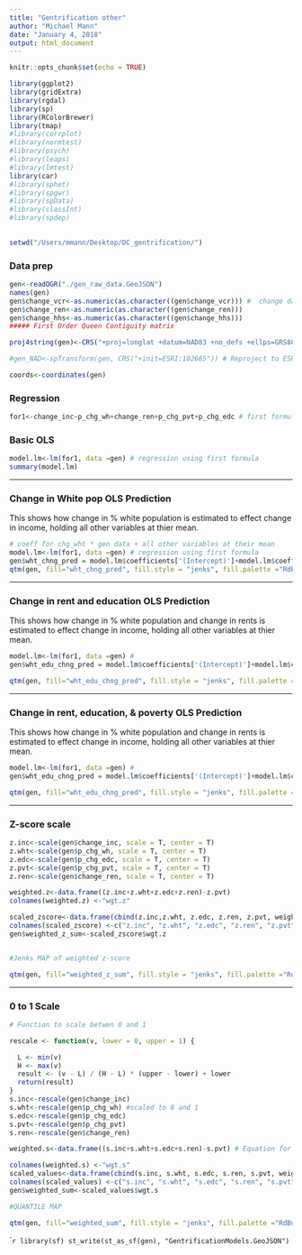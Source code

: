 ```yaml
---
title: "Gentrification other"
author: "Michael Mann"
date: "January 4, 2018"
output: html_document
---
```

 
```r
knitr::opts_chunk$set(echo = TRUE)
```

```r
library(ggplot2)
library(gridExtra)
library(rgdal)
library(sp)
library(RColorBrewer)
library(tmap)
#library(corrplot)
#library(normtest)
#library(psych)
#library(leaps)
#library(lmtest)
library(car)
#library(sphet)
#library(spgwr)
#library(spData)
#library(classInt)
#library(spdep)
 
```

```r
setwd("/Users/mmann/Desktop/DC_gentrification/")
```
### Data prep
```r
gen<-readOGR("./gen_raw_data.GeoJSON")
names(gen)
gen$change_vcr<-as.numeric(as.character((gen$change_vcr))) #  change data type 
gen$change_ren<-as.numeric(as.character((gen$change_ren)))
gen$change_hhs<-as.numeric(as.character((gen$change_hhs)))
##### First Order Queen Contiguity matrix

proj4string(gen)<-CRS("+proj=longlat +datum=NAD83 +no_defs +ellps=GRS80 +towgs84=0,0,0") # Create projection  in case .pjr file doesn't come alone with the shp file.

#gen_NAD<-spTransform(gen, CRS("+init=ESRI:102685")) # Reproject to ESRI:102685 (NAD 1983 Stateplane Maryland FIPS 1900)

coords<-coordinates(gen) 

```


### Regression
```r
for1<-change_inc~p_chg_wh+change_ren+p_chg_pvt+p_chg_edc # first formula
```
### Basic OLS
```r
model.lm<-lm(for1, data =gen) # regression using first formula
summary(model.lm)
```
******

### Change in White pop OLS Prediction  

This shows how change in % white population is estimated to effect change in income, holding all other variables at thier mean.
```r
# coeff for chg_wht * gen data + all other variables at their mean
model.lm<-lm(for1, data =gen) # regression using first formula
gen$wht_chng_pred = model.lm$coefficients['(Intercept)']+model.lm$coefficients['p_chg_wh']*gen$p_chg_wh+model.lm$coefficients['change_ren']*mean(gen$change_ren,na.rm=T)+model.lm$coefficients['p_chg_pvt']*mean(gen$p_chg_pvt,na.rm=T)+model.lm$coefficients['p_chg_edc']*mean(gen$p_chg_edc,na.rm=T)
qtm(gen, fill="wht_chng_pred", fill.style = "jenks", fill.palette ="RdBu", borders ="#f1f1f1")

```

******

### Change in rent and education OLS Prediction 
This shows how change in % white population and change in rents is estimated to effect change in income, holding all other variables at thier mean.

```r
model.lm<-lm(for1, data =gen) # 
gen$wht_edu_chng_pred = model.lm$coefficients['(Intercept)']+model.lm$coefficients['p_chg_wh']*gen$p_chg_wh +  model.lm$coefficients['change_ren']*mean(gen$change_ren,na.rm=T)+model.lm$coefficients['p_chg_pvt']*mean(gen$p_chg_pvt,na.rm=T)+model.lm$coefficients['p_chg_edc']*gen$p_chg_edc

qtm(gen, fill="wht_edu_chng_pred", fill.style = "jenks", fill.palette ="RdBu", borders ="#f1f1f1")

```

******

### Change in rent, education, & poverty OLS Prediction 
This shows how change in % white population and change in rents is estimated to effect change in income, holding all other variables at thier mean.
```r
model.lm<-lm(for1, data =gen) # 
gen$wht_edu_chng_pred = model.lm$coefficients['(Intercept)']+model.lm$coefficients['p_chg_wh']*gen$p_chg_wh +  model.lm$coefficients['change_ren']*mean(gen$change_ren,na.rm=T)+model.lm$coefficients['p_chg_pvt']*gen$p_chg_pvt+model.lm$coefficients['p_chg_edc']*gen$p_chg_edc

qtm(gen, fill="wht_edu_chng_pred", fill.style = "jenks", fill.palette ="RdBu", borders ="#f1f1f1")

```

******

###  Z-score scale 

```r

z.inc<-scale(gen$change_inc, scale = T, center = T)
z.wht<-scale(gen$p_chg_wh, scale = T, center = T)
z.edc<-scale(gen$p_chg_edc, scale = T, center = T)
z.pvt<-scale(gen$p_chg_pvt, scale = T, center = T)
z.ren<-scale(gen$change_ren, scale = T, center = T)

weighted.z<-data.frame((z.inc+z.wht+z.edc+z.ren)-z.pvt) 
colnames(weighted.z) <-"wgt.z"

scaled_zscore<-data.frame(cbind(z.inc,z.wht, z.edc, z.ren, z.pvt, weighted.z))
colnames(scaled_zscore) <-c("z.inc", "z.wht", "z.edc", "z.ren", "z.pvt", "wgt.z")
gen$weighted_z_sum<-scaled_zscore$wgt.z


#Jenks MAP of weighted z-score

qtm(gen, fill="weighted_z_sum", fill.style = "jenks", fill.palette ="RdBu", borders ="#f1f1f1")

```

******

### 0 to 1 Scale 

```r
# Function to scale betwen 0 and 1

rescale <- function(v, lower = 0, upper = 1) {

  L <- min(v)
  H <- max(v)
  result <- (v - L) / (H - L) * (upper - lower) + lower
  return(result)
}
s.inc<-rescale(gen$change_inc)
s.wht<-rescale(gen$p_chg_wh) #scaled to 0 and 1
s.edc<-rescale(gen$p_chg_edc)
s.pvt<-rescale(gen$p_chg_pvt)
s.ren<-rescale(gen$change_ren)

weighted.s<-data.frame((s.inc+s.wht+s.edc+s.ren)-s.pvt) # Equation for weighted z

colnames(weighted.s) <-"wgt.s"
scaled_values<-data.frame(cbind(s.inc, s.wht, s.edc, s.ren, s.pvt, weighted.s))
colnames(scaled_values) <-c("s.inc", "s.wht", "s.edc", "s.ren", "s.pvt", "wgt.s")
gen$weighted_sum<-scaled_values$wgt.s

#QUANTILE MAP

qtm(gen, fill="weighted_sum", fill.style = "jenks", fill.palette ="RdBu", borders ="#f1f1f1")

```

````r
library(sf)
st_write(st_as_sf(gen), "GentrificationModels.GeoJSON")
```

